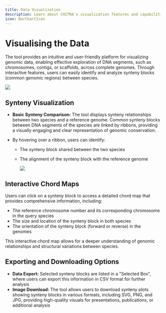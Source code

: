 ```yaml
---
title: Data Visualization
description: Learn about CHITRA's visualization features and capabilities
icon: BarChartIcon
---
```


# Visualising the Data

The tool provides an intuitive and user-friendly platform for visualizing genomic data, enabling effective exploration of DNA segments, such as chromosomes, contigs, or scaffolds, across complete genomes. Through interactive features, users can easily identify and analyze synteny blocks (common genomic regions) between species.

![](https://holocron.so/uploads/1fa5c687-image2.png)

## Synteny Visualization

- **Basic Synteny Comparison:** The tool displays synteny relationships between two species and a reference genome. Common synteny blocks between DNA segments of the species are linked by ribbons, providing a visually engaging and clear representation of genomic conservation.

- By hovering over a ribbon, users can identify:

  - The synteny block shared between the two species
  - The alignment of the synteny block with the reference genome

    ![](https://holocron.so/uploads/f9af5c5d-image1.png)


## Interactive Chord Maps

Users can click on a synteny block to access a detailed chord map that provides comprehensive information, including:

- The reference chromosome number and its corresponding chromosome in the query species
- The size and location of the synteny block in both species
- The orientation of the synteny block (forward or reverse) in the genomes

This interactive chord map allows for a deeper understanding of genomic relationships and structural variations between species.

## Exporting and Downloading Options

- **Data Export:** Selected synteny blocks are listed in a "Selected Box", where users can export this information in CSV format for further analysis
- **Image Download:** The tool allows users to download synteny plots showing synteny blocks in various formats, including SVG, PNG, and JPG, providing high-quality visuals for presentations, publications, or additional analysis